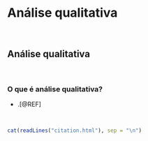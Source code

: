 # **Análise qualitativa** {#analise-qualitativa}

<br>

## Análise qualitativa

<br>

### O que é análise qualitativa?

- .[@REF]

<br>

```r
cat(readLines("citation.html"), sep = "\n")
```

<br>
